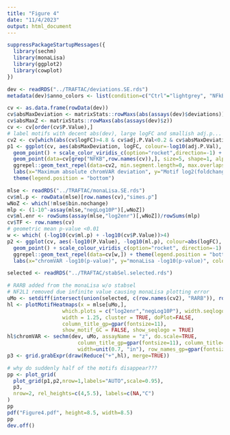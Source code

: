 ```yaml
---
title: "Figure 4"
date: "11/4/2023"
output: html_document
---
```


```r
suppressPackageStartupMessages({
  library(sechm)
  library(monaLisa)
  library(ggplot2)
  library(cowplot)
})
```

```r
dev <- readRDS("../TRAFTAC/deviations.SE.rds")
metadata(dev)$anno_colors <- list(condition=c("Ctrl"="lightgrey", "NFkB"="darkred"))

cv <- as.data.frame(rowData(dev))
cv$absMaxDeviation <- matrixStats::rowMaxs(abs(assays(dev)$deviations))
cv$absMaxZ <- matrixStats::rowMaxs(abs(assays(dev)$z))
cv <- cv[order(cv$P.Value),]
# label motifs with decent abs(dev), large logFC and smallish adj.p...
cv2 <- cv[which(abs(cv$logFC)>4.8 & cv$adj.P.Val<0.2 & cv$absMaxDeviation>0.0122),]
p1 <- ggplot(cv, aes(absMaxDeviation, logFC, colour=-log10(adj.P.Val), label=TF)) +
  geom_point() + scale_color_viridis_c(option="rocket",direction=-1) + theme_bw() +
  geom_point(data=cv[grep("NFKB",row.names(cv)),], size=5, shape=1, alpha=1, colour="darkred") +
  ggrepel::geom_text_repel(data=cv2, min.segment.length=0, max.overlaps=30, show.legend=FALSE) +
  labs(x="Maximum absolute chromVAR deviation", y="Motif log2(foldchange) with TRAFTAC") +
  theme(legend.position = "bottom")
```


```r
mlse <- readRDS("../TRAFTAC/monaLisa.SE.rds")
cv$ml.p <- rowData(mlse)[row.names(cv),"simes.p"]
wNoZ <- which(!mlse$bin.nochange)
mlp <- (1-10^-assay(mlse,"negLog10P")[,wNoZ])
cv$ml.enr <- rowSums(assay(mlse,"log2enr")[,wNoZ])/rowSums(mlp)
cv$TF <- row.names(cv)
# geometric mean p-value <0.01
w <- which( (-log10(cv$ml.p) + -log10(cv$P.Value))>4)
p2 <- ggplot(cv, aes(-log10(P.Value), -log10(ml.p), colour=abs(logFC), label=TF)) + 
  geom_point() + scale_colour_viridis_c(option="rocket", direction=-1) + theme_bw() + 
  ggrepel::geom_text_repel(data=cv[w,]) + theme(legend.position = "bottom") +
  labs(x="chromVAR -log10(p-value)", y="monaLisa -log10(p-value)", colour="chromVAR abs(logFC)")
```

```r
selected <- readRDS("../TRAFTAC/stabSel.selected.rds")

# RARB added from the monaLisa w/o stabsel
# NF2L1 removed due infinite value causing monaLisa plotting error
uMo <- setdiff(intersect(union(selected, c(row.names(cv2), "RARB")), row.names(mlse)), "NF2L1")
hl <- plotMotifHeatmaps(x = mlse[uMo,],
                  which.plots = c("log2enr","negLog10P"), width.seqlogo=2,
                  width = 1.25, cluster = TRUE, doPlot=FALSE,
                  column_title_gp=gpar(fontsize=11),
                  show_motif_GC = FALSE, show_seqlogo = TRUE)
hl$chromVAR <- sechm(dev, uMo, assayName = "z", do.scale=TRUE, 
                       column_title_gp=gpar(fontsize=11), column_title="chromVAR",
                       width=unit(0.7, "in"), row_names_gp=gpar(fontsize=10))
p3 <- grid.grabExpr(draw(Reduce("+",hl), merge=TRUE))
```


```r
# why do suddenly half of the motifs disappear???
pp <- plot_grid(
  plot_grid(p1,p2,nrow=1,labels="AUTO",scale=0.95),
  p3, 
  nrow=2, rel_heights=c(4,5.5), labels=c(NA,"C")
)
pp
pdf("Figure4.pdf", height=8.5, width=8.5)
pp
dev.off()
```

